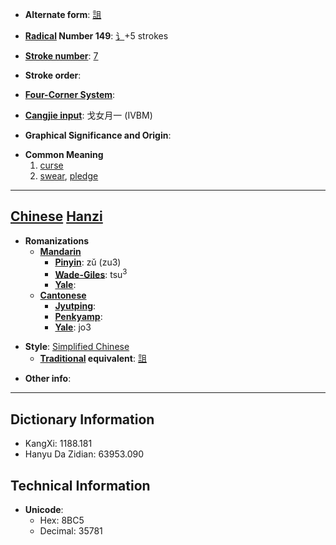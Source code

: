 * '''Alternate form''': [[詛]]

* '''[[Wiktionary:Chinese radical index| Radical]] Number 149''': [[Wiktionary:Chinese radical index 讠|讠]]+5 strokes

* '''[[Wiktionary:Chinese total strokes index|Stroke number]]''': [[Wiktionary:Chinese total strokes index 7|7]]

* '''Stroke order''': 

* '''[[Wiktionary:Chinese four corner index|Four-Corner System]]''': 

* '''[[Wiktionary:Chinese Cangjie index|Cangjie input]]''': 戈女月一 (IVBM)

* '''Graphical Significance and Origin''': 

* '''Common Meaning'''
*#[[curse]]
*# [[swear]], [[pledge]]


----

== [[Chinese]] [[Hanzi]] ==

* '''Romanizations'''
** '''[[Mandarin]]'''
*** '''[[Pinyin]]''': zǔ (zu3)
*** '''[[Wade-Giles]]''': tsu<sup>3</sup>
*** '''[[Yale]]''': 
** '''[[Cantonese]]'''
*** '''[[Jyutping]]''':
*** '''[[Penkyamp]]''': 
*** '''[[Yale]]''': jo3

* '''Style''': [[Simplified Chinese]] 
** '''[[Traditional Chinese|Traditional]] equivalent''': [[詛]]

* '''Other info''': 

----

== Dictionary Information ==

* KangXi: 1188.181
* Hanyu Da Zidian: 63953.090

== Technical Information ==

* '''Unicode''':
** Hex: 8BC5
** Decimal: 35781